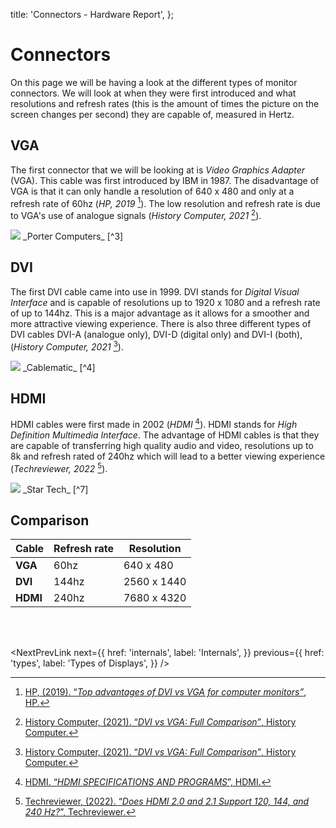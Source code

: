 
  title: 'Connectors - Hardware Report',
};

# Connectors

On this page we will be having a look at the different types of monitor connectors.
We will look at when they were first introduced and what resolutions and refresh rates
(this is the amount of times the picture on the screen changes per second) they are capable of, measured in Hertz.

## VGA

The first connector that we will be looking at is _Video Graphics Adapter_ (VGA).
This cable was first introduced by IBM in 1987.
The disadvantage of VGA is that it can only handle a resolution of 640 x 480 and only at a refresh rate of 60hz (_HP, 2019_ [^1]).
The low resolution and refresh rate is due to VGA's use of analogue signals (_History Computer, 2021_ [^2]).

<Image src="./vga.png" />
<ImageCredit>_Porter Computers_ [^3]</ImageCredit>

## DVI

The first DVI cable came into use in 1999.
DVI stands for _Digital Visual Interface_ and is capable of resolutions up to 1920 x 1080 and a refresh rate of up to 144hz.
This is a major advantage as it allows for a smoother and more attractive viewing experience.
There is also three different types of DVI cables DVI-A (analogue only), DVI-D (digital only) and DVI-I (both), (_History Computer, 2021_ [^2]).

<Image src="dvi.png" />
<ImageCredit>_Cablematic_ [^4]</ImageCredit>

## HDMI

HDMI cables were first made in 2002 (_HDMI_ [^5]).
HDMI stands for _High Definition Multimedia Interface_.
The advantage of HDMI cables is that they are capable of transferring high quality audio and video, resolutions up to 8k and refresh rated of 240hz which will lead to a better viewing experience (_Techreviewer, 2022_ [^6]).

<Image src="hdmi.png" />
<ImageCredit>_Star Tech_ [^7]</ImageCredit>

## Comparison

| Cable    | Refresh rate | Resolution  |
| -------- | ------------ | ----------- |
| **VGA**  | 60hz         | 640 x 480   |
| **DVI**  | 144hz        | 2560 x 1440 |
| **HDMI** | 240hz        | 7680 x 4320 |

<br />
<br />

<NextPrevLink
  next={{
    href: 'internals',
    label: 'Internals',
  }}
  previous={{
    href: 'types',
    label: 'Types of Displays',
  }}
/>

[^1]: [HP, (2019). “_Top advantages of DVI vs VGA for computer monitors”_, HP.](https://www.hp.com/us-en/shop/tech-takes/top-advantages-dvi-vs-vga-for-computer-monitors)
[^2]: [History Computer, (2021). “_DVI vs VGA: Full Comparison”_, History Computer.](https://history-computer.com/dvi-vs-vga/)
[^3]: [Porter Computers. "_VGA Cable_", Porter Computers.](https://www.portercomputers.ie/products/vga-cable)
[^4]: [Cablematic. "_Cable DVI-I female_", Cablematic.](https://cablematic.com/en/products/cable-dvi-i-female-to-dvi-i-socket-7-m-DV004/)
[^5]: [HDMI. “_HDMI SPECIFICATIONS AND PROGRAMS_”, HDMI.](https://www.hdmi.org/spec/index)
[^6]: [Techreviewer, (2022). “_Does HDMI 2.0 and 2.1 Support 120, 144, and 240 Hz?_”, Techreviewer.](https://www.techreviewer.com/tech-answers/hdmi-20-21-refresh-rate/#does-a-higher-bit-depth-lower-the-max-refresh-rate)
[^7]: [Star Tech. "_HDMI 2.0 Cable_", Star Tech.](https://www.startech.com/en-ie/cables/hdmm50cmp)

